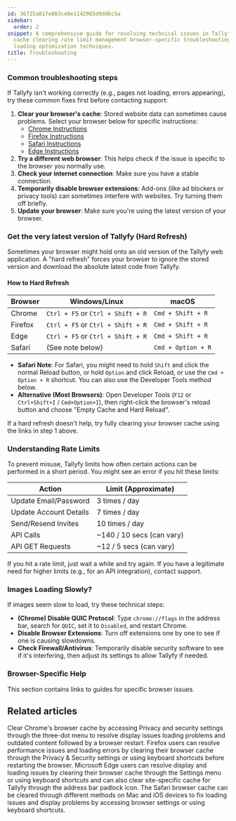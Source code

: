 ```yaml
---
id: 36725a81fe863ce0e1142965d9dd6c5a
sidebar:
  order: 2
snippet: A comprehensive guide for resolving technical issues in Tallyfy through browser
  cache clearing rate limit management browser-specific troubleshooting and image
  loading optimization techniques.
title: Troubleshooting
---
```


### Common troubleshooting steps

If Tallyfy isn't working correctly (e.g., pages not loading, errors appearing), try these common fixes first before contacting support:

1.  **Clear your browser's cache**: Stored website data can sometimes cause problems. Select your browser below for specific instructions:
    *   [Chrome Instructions](/products/pro/miscellaneous/troubleshooting/clear-cache-chrome/)
    *   [Firefox Instructions](/products/pro/miscellaneous/troubleshooting/clear-cache-firefox/)
    *   [Safari Instructions](/products/pro/miscellaneous/troubleshooting/clear-cache-safari/)
    *   [Edge Instructions](/products/pro/miscellaneous/troubleshooting/clear-cache-edge/)
2.  **Try a different web browser**: This helps check if the issue is specific to the browser you normally use.
3.  **Check your internet connection**: Make sure you have a stable connection.
4.  **Temporarily disable browser extensions**: Add-ons (like ad blockers or privacy tools) can sometimes interfere with websites. Try turning them off briefly.
5.  **Update your browser**: Make sure you're using the latest version of your browser.

### Get the very latest version of Tallyfy (Hard Refresh)

Sometimes your browser might hold onto an old version of the Tallyfy web application. A "hard refresh" forces your browser to ignore the stored version and download the absolute latest code from Tallyfy.

#### How to Hard Refresh

| Browser   | Windows/Linux             | macOS                     |
|-----------|---------------------------|---------------------------|
| Chrome    | `Ctrl + F5` or `Ctrl + Shift + R` | `Cmd + Shift + R`         |
| Firefox   | `Ctrl + F5` or `Ctrl + Shift + R` | `Cmd + Shift + R`         |
| Edge      | `Ctrl + F5` or `Ctrl + Shift + R` | `Cmd + Shift + R`         |
| Safari    | (See note below)          | `Cmd + Option + R`        |

*   **Safari Note**: For Safari, you might need to hold `Shift` and click the normal Reload button, or hold `Option` and click Reload, or use the `Cmd + Option + R` shortcut. You can also use the Developer Tools method below.
*   **Alternative (Most Browsers)**: Open Developer Tools (`F12` or `Ctrl+Shift+I` / `Cmd+Option+I`), then right-click the browser's reload button and choose "Empty Cache and Hard Reload".

If a hard refresh doesn't help, try fully clearing your browser cache using the links in step 1 above.

### Understanding Rate Limits

To prevent misuse, Tallyfy limits how often certain actions can be performed in a short period. You might see an error if you hit these limits:

| Action                 | Limit (Approximate)             |
|------------------------|---------------------------------|
| Update Email/Password  | 3 times / day                   |
| Update Account Details | 7 times / day                   |
| Send/Resend Invites    | 10 times / day                  |
| API Calls              | ~140 / 10 secs (can vary)       |
| API GET Requests       | ~12 / 5 secs (can vary)         |

If you hit a rate limit, just wait a while and try again. If you have a legitimate need for higher limits (e.g., for an API integration), contact support.

### Images Loading Slowly?

If images seem slow to load, try these technical steps:

*   **(Chrome) Disable QUIC Protocol**: Type `chrome://flags` in the address bar, search for `QUIC`, set it to `Disabled`, and restart Chrome.
*   **Disable Browser Extensions**: Turn off extensions one by one to see if one is causing slowdowns.
*   **Check Firewall/Antivirus**: Temporarily disable security software to see if it's interfering, then adjust its settings to allow Tallyfy if needed.

### Browser-Specific Help

This section contains links to guides for specific browser issues.


<PageTree />


## Related articles
<CardGrid>
<LinkTitleCard header="<b>Troubleshooting > Clear cache in Chrome</b>" href="/products/pro/miscellaneous/troubleshooting/clear-cache-chrome/" > Clear Chrome's browser cache by accessing Privacy and security settings through the three-dot menu to resolve display issues loading problems and outdated content followed by a browser restart. </LinkTitleCard>
<LinkTitleCard header="<b>Troubleshooting > Clear cache in Firefox</b>" href="/products/pro/miscellaneous/troubleshooting/clear-cache-firefox/" > Firefox users can resolve performance issues and loading errors by clearing their browser cache through the Privacy & Security settings or using keyboard shortcuts before restarting the browser. </LinkTitleCard>
<LinkTitleCard header="<b>Troubleshooting > Clear cache in Edge</b>" href="/products/pro/miscellaneous/troubleshooting/clear-cache-edge/" > Microsoft Edge users can resolve display and loading issues by clearing their browser cache through the Settings menu or using keyboard shortcuts and can also clear site-specific cache for Tallyfy through the address bar padlock icon. </LinkTitleCard>
<LinkTitleCard header="<b>Troubleshooting > Clear cache in Safari</b>" href="/products/pro/miscellaneous/troubleshooting/clear-cache-safari/" > The Safari browser cache can be cleared through different methods on Mac and iOS devices to fix loading issues and display problems by accessing browser settings or using keyboard shortcuts. </LinkTitleCard>
</CardGrid>